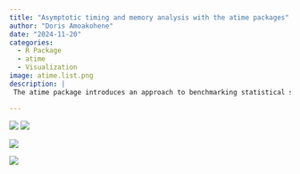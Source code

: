 ```yaml
---
title: "Asymptotic timing and memory analysis with the atime packages"
author: "Doris Amoakohene"
date: "2024-11-20"
categories:
  - R Package
  - atime
  - Visualization
image: atime.list.png
description: | 
 The atime package introduces an approach to benchmarking statistical software by enabling asymptotic performance measurement across different data set sizes denoted by N. Unlike other benchmarking functions that compare performance for a single data set, atime allows researchers to measure time and memory usage for increasingly large input sizes, which helps in estimating computational complexity classes using big-O notation. The package has already been applied to improve efficiency in significant projects like the data.table package, demonstrating its practical utility in software optimization.

---
```


![](atime.list.png)
![](best.list.png)

![](gg.write.png)

![](pred.list.png)
